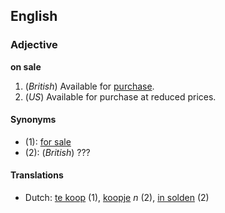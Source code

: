 ==English==
===Adjective===
'''on sale'''

#(''British'') Available for [[purchase]].
#(''US'') Available for purchase at reduced prices.

====Synonyms====
*(1): [[for sale]]
*(2): (''British'') ??? <!--what's the British equivalent here?-->

====Translations====
*Dutch: [[te koop]] (1), [[koopje]] ''n'' (2), [[in solden]] (2)